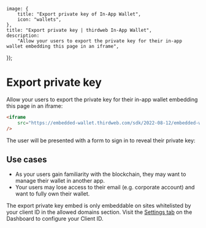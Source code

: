 
	image: {
		title: "Export private key of In-App Wallet",
		icon: "wallets",
	},
	title: "Export private key | thirdweb In-App Wallet",
	description:
		"Allow your users to export the private key for their in-app wallet embedding this page in an iframe",
});

# Export private key

Allow your users to export the private key for their in-app wallet embedding this page in an iframe:

```html
<iframe
	src="https://embedded-wallet.thirdweb.com/sdk/2022-08-12/embedded-wallet/export?clientId=CLIENT_ID"
/>
```

The user will be presented with a form to sign in to reveal their private key:

<DocImage src={ExportKey} className="max-w-[550px]" />

## Use cases

- As your users gain familiarity with the blockchain, they may want to manage their wallet in another app.
- Your users may lose access to their email (e.g. corporate account) and want to fully own their wallet.

<Callout title="Note" variant="info">

The export private key embed is only embeddable on sites whitelisted by your client ID in the allowed domains section. Visit the [Settings tab](https://thirdweb.com/dashboard/settings) on the Dashboard to configure your Client ID.

</Callout>
